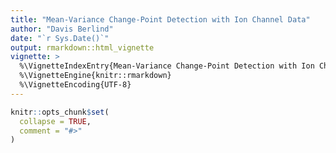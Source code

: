 ```yaml
---
title: "Mean-Variance Change-Point Detection with Ion Channel Data"
author: "Davis Berlind"
date: "`r Sys.Date()`"
output: rmarkdown::html_vignette
vignette: >
  %\VignetteIndexEntry{Mean-Variance Change-Point Detection with Ion Channel Data}
  %\VignetteEngine{knitr::rmarkdown}
  %\VignetteEncoding{UTF-8}
---
```


```r
knitr::opts_chunk$set(
  collapse = TRUE,
  comment = "#>"
)
```


